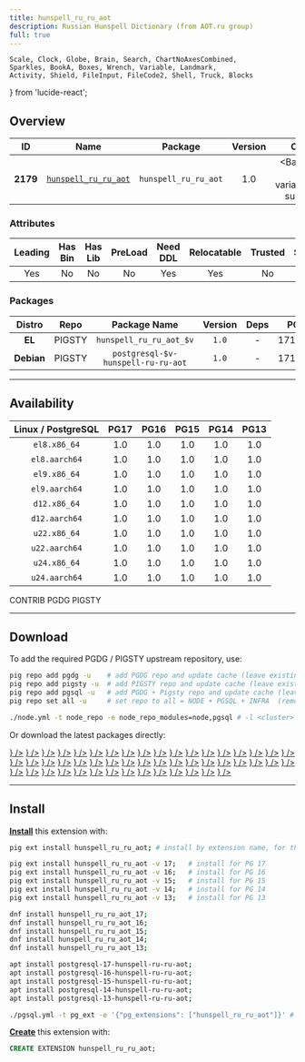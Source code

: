 ```yaml
---
title: hunspell_ru_ru_aot
description: Russian Hunspell Dictionary (from AOT.ru group)
full: true
---
```


    Scale, Clock, Globe, Brain, Search, ChartNoAxesCombined,
    Sparkles, BookA, Boxes, Wrench, Variable, Landmark,
    Activity, Shield, FileInput, FileCode2, Shell, Truck, Blocks
} from 'lucide-react';

## Overview

| <TooltipIconButton tooltip="Extension unique identifier" side="top">ID</TooltipIconButton> | <TooltipIconButton tooltip="Extension name" side="top">Name</TooltipIconButton> | <TooltipIconButton tooltip="Package name for installation" side="top">Package</TooltipIconButton> | <TooltipIconButton tooltip="Latest available extension version" side="top">Version</TooltipIconButton> | <TooltipIconButton tooltip="Extension category" side="top">Category</TooltipIconButton> | <TooltipIconButton tooltip="Open source license" side="top">License</TooltipIconButton> | <TooltipIconButton tooltip="Programming language" side="top">Lang</TooltipIconButton> |
|:--------:|:--------:|:----------:|:--------------:|:---------------------------------------:|:------------------------------------------------------:|:----:|
| **2179** | [`hunspell_ru_ru_aot`](https://github.com/postgrespro/hunspell_dicts) | `hunspell_ru_ru_aot` | 1.0 | <Badge icon={<Search />} variant="amber-subtle"><a href="/ext/fts" className="no-underline">FTS</a></Badge> | <a href="/ext/list/license#postgresql" className="no-underline"><Badge icon={<Scale />} variant="blue-subtle">PostgreSQL</Badge></a> | <a href="/ext/list/lang#data"><Badge icon={<FileCode2 />} variant="teal-subtle">Data</Badge></a> |

### Attributes

| <TooltipIconButton tooltip="The Primary Leading extension in the Package" side="top">Leading</TooltipIconButton> | <TooltipIconButton tooltip="Contains binary utils" side="top">Has Bin</TooltipIconButton> | <TooltipIconButton tooltip="Contains .so shared library files" side="top">Has Lib</TooltipIconButton> | <TooltipIconButton tooltip="Requires preloading via shared_preload_libraries" side="top">PreLoad</TooltipIconButton> | <TooltipIconButton tooltip="Requires CREATE EXTENSION DDL command" side="top">Need DDL</TooltipIconButton> | <TooltipIconButton tooltip="Can be installed in any schema" side="top">Relocatable</TooltipIconButton> | <TooltipIconButton tooltip="Can be created by non-superuser" side="top">Trusted</TooltipIconButton> | <TooltipIconButton tooltip="Schemas used by this extension" side="top">Schemas</TooltipIconButton> |
|:-------:|:-------:|:-------:|:-------:|:--------:|:-----------:|:-------:|:-------:|
| Yes | No | No | No | Yes | Yes | No | - |

### Packages

| <TooltipIconButton tooltip="Linux distribution family, EL or Debian" side="top">Distro</TooltipIconButton> | <TooltipIconButton tooltip="Package repository" side="top">Repo</TooltipIconButton> | <TooltipIconButton tooltip="The RPM/DEB Package Name Pattern (replace $v with real pg major)" side="top">Package Name</TooltipIconButton> | <TooltipIconButton tooltip="Latest package version" side="top">Version</TooltipIconButton> | <TooltipIconButton tooltip="RPM/DEB Package dependencies" side="top">Deps</TooltipIconButton> | <TooltipIconButton tooltip="Available in these PostgreSQL Major Versions" side="top">PG Major</TooltipIconButton> |
|:----------:|:--------:|:------------------------:|:-----------:|:------------:|:------------------:|
|   **EL**   | <Badge variant="amber-subtle"><span className="font-bold">PIGSTY</span></Badge> | `hunspell_ru_ru_aot_$v` | `1.0` | - | <Badge variant="green-subtle">17</Badge><Badge variant="green-subtle">16</Badge><Badge variant="green-subtle">15</Badge><Badge variant="green-subtle">14</Badge><Badge variant="green-subtle">13</Badge> |
| **Debian** | <Badge variant="amber-subtle"><span className="font-bold">PIGSTY</span></Badge> | `postgresql-$v-hunspell-ru-ru-aot` | `1.0` | - | <Badge variant="green-subtle">17</Badge><Badge variant="green-subtle">16</Badge><Badge variant="green-subtle">15</Badge><Badge variant="green-subtle">14</Badge><Badge variant="green-subtle">13</Badge> |



------

## Availability

| <TooltipIconButton tooltip="Linux Distro Arch / PostgreSQL Major Version" side="top">Linux / PostgreSQL </TooltipIconButton> | **PG17** | **PG16** | **PG15** | **PG14** | **PG13** |
|:-----:|:-----:|:-----:|:-----:|:-----:|:-----:|
| `el8.x86_64` | <Badge variant="amber-subtle">1.0</Badge> | <Badge variant="amber-subtle">1.0</Badge> | <Badge variant="amber-subtle">1.0</Badge> | <Badge variant="amber-subtle">1.0</Badge> | <Badge variant="amber-subtle">1.0</Badge> |
| `el8.aarch64` | <Badge variant="amber-subtle">1.0</Badge> | <Badge variant="amber-subtle">1.0</Badge> | <Badge variant="amber-subtle">1.0</Badge> | <Badge variant="amber-subtle">1.0</Badge> | <Badge variant="amber-subtle">1.0</Badge> |
| `el9.x86_64` | <Badge variant="amber-subtle">1.0</Badge> | <Badge variant="amber-subtle">1.0</Badge> | <Badge variant="amber-subtle">1.0</Badge> | <Badge variant="amber-subtle">1.0</Badge> | <Badge variant="amber-subtle">1.0</Badge> |
| `el9.aarch64` | <Badge variant="amber-subtle">1.0</Badge> | <Badge variant="amber-subtle">1.0</Badge> | <Badge variant="amber-subtle">1.0</Badge> | <Badge variant="amber-subtle">1.0</Badge> | <Badge variant="amber-subtle">1.0</Badge> |
| `d12.x86_64` | <Badge variant="amber-subtle">1.0</Badge> | <Badge variant="amber-subtle">1.0</Badge> | <Badge variant="amber-subtle">1.0</Badge> | <Badge variant="amber-subtle">1.0</Badge> | <Badge variant="amber-subtle">1.0</Badge> |
| `d12.aarch64` | <Badge variant="amber-subtle">1.0</Badge> | <Badge variant="amber-subtle">1.0</Badge> | <Badge variant="amber-subtle">1.0</Badge> | <Badge variant="amber-subtle">1.0</Badge> | <Badge variant="amber-subtle">1.0</Badge> |
| `u22.x86_64` | <Badge variant="amber-subtle">1.0</Badge> | <Badge variant="amber-subtle">1.0</Badge> | <Badge variant="amber-subtle">1.0</Badge> | <Badge variant="amber-subtle">1.0</Badge> | <Badge variant="amber-subtle">1.0</Badge> |
| `u22.aarch64` | <Badge variant="amber-subtle">1.0</Badge> | <Badge variant="amber-subtle">1.0</Badge> | <Badge variant="amber-subtle">1.0</Badge> | <Badge variant="amber-subtle">1.0</Badge> | <Badge variant="amber-subtle">1.0</Badge> |
| `u24.x86_64` | <Badge variant="amber-subtle">1.0</Badge> | <Badge variant="amber-subtle">1.0</Badge> | <Badge variant="amber-subtle">1.0</Badge> | <Badge variant="amber-subtle">1.0</Badge> | <Badge variant="amber-subtle">1.0</Badge> |
| `u24.aarch64` | <Badge variant="amber-subtle">1.0</Badge> | <Badge variant="amber-subtle">1.0</Badge> | <Badge variant="amber-subtle">1.0</Badge> | <Badge variant="amber-subtle">1.0</Badge> | <Badge variant="amber-subtle">1.0</Badge> |

<Badge variant="green-subtle"><span className="font-black">CONTRIB</span></Badge> <Badge variant="blue-subtle"><span className="font-black">PGDG</span></Badge> <Badge variant="amber-subtle"><span className="font-black">PIGSTY</span></Badge>

------

## Download

To add the required PGDG / PIGSTY upstream repository, use:

```bash tab="pig"
pig repo add pgdg -u    # add PGDG repo and update cache (leave existing repos)
pig repo add pigsty -u  # add PIGSTY repo and update cache (leave existing repos)
pig repo add pgsql -u   # add PGDG + Pigsty repo and update cache (leave existing repos)
pig repo set all -u     # set repo to all = NODE + PGSQL + INFRA  (remove existing repos)
```
```bash tab="pigsty"
./node.yml -t node_repo -e node_repo_modules=node,pgsql # -l <cluster>
```

Or download the latest packages directly:

<Files>
    <Folder name="el8.x86_64">
        <a href="https://repo.pigsty.io/yum/pgsql/el8.x86_64/hunspell_ru_ru_aot_17-1.0-1PIGSTY.el8.x86_64.rpm"><File name="hunspell_ru_ru_aot_17-1.0-1PIGSTY.el8.x86_64.rpm" icon={<Package className="text-emerald-500" />} /></a>
        <a href="https://repo.pigsty.io/yum/pgsql/el8.x86_64/hunspell_ru_ru_aot_16-1.0-1PIGSTY.el8.x86_64.rpm"><File name="hunspell_ru_ru_aot_16-1.0-1PIGSTY.el8.x86_64.rpm" icon={<Package className="text-emerald-500" />} /></a>
        <a href="https://repo.pigsty.io/yum/pgsql/el8.x86_64/hunspell_ru_ru_aot_15-1.0-1PIGSTY.el8.x86_64.rpm"><File name="hunspell_ru_ru_aot_15-1.0-1PIGSTY.el8.x86_64.rpm" icon={<Package className="text-emerald-500" />} /></a>
        <a href="https://repo.pigsty.io/yum/pgsql/el8.x86_64/hunspell_ru_ru_aot_14-1.0-1PIGSTY.el8.x86_64.rpm"><File name="hunspell_ru_ru_aot_14-1.0-1PIGSTY.el8.x86_64.rpm" icon={<Package className="text-emerald-500" />} /></a>
        <a href="https://repo.pigsty.io/yum/pgsql/el8.x86_64/hunspell_ru_ru_aot_13-1.0-1PIGSTY.el8.x86_64.rpm"><File name="hunspell_ru_ru_aot_13-1.0-1PIGSTY.el8.x86_64.rpm" icon={<Package className="text-emerald-500" />} /></a>
    </Folder>
    <Folder name="el8.aarch64">
        <a href="https://repo.pigsty.io/yum/pgsql/el8.aarch64/hunspell_ru_ru_aot_17-1.0-1PIGSTY.el8.aarch64.rpm"><File name="hunspell_ru_ru_aot_17-1.0-1PIGSTY.el8.aarch64.rpm" icon={<Package className="text-orange-500" />} /></a>
        <a href="https://repo.pigsty.io/yum/pgsql/el8.aarch64/hunspell_ru_ru_aot_16-1.0-1PIGSTY.el8.aarch64.rpm"><File name="hunspell_ru_ru_aot_16-1.0-1PIGSTY.el8.aarch64.rpm" icon={<Package className="text-orange-500" />} /></a>
        <a href="https://repo.pigsty.io/yum/pgsql/el8.aarch64/hunspell_ru_ru_aot_15-1.0-1PIGSTY.el8.aarch64.rpm"><File name="hunspell_ru_ru_aot_15-1.0-1PIGSTY.el8.aarch64.rpm" icon={<Package className="text-orange-500" />} /></a>
        <a href="https://repo.pigsty.io/yum/pgsql/el8.aarch64/hunspell_ru_ru_aot_14-1.0-1PIGSTY.el8.aarch64.rpm"><File name="hunspell_ru_ru_aot_14-1.0-1PIGSTY.el8.aarch64.rpm" icon={<Package className="text-orange-500" />} /></a>
        <a href="https://repo.pigsty.io/yum/pgsql/el8.aarch64/hunspell_ru_ru_aot_13-1.0-1PIGSTY.el8.aarch64.rpm"><File name="hunspell_ru_ru_aot_13-1.0-1PIGSTY.el8.aarch64.rpm" icon={<Package className="text-orange-500" />} /></a>
    </Folder>
    <Folder name="el9.x86_64">
        <a href="https://repo.pigsty.io/yum/pgsql/el9.x86_64/hunspell_ru_ru_aot_17-1.0-1PIGSTY.el9.x86_64.rpm"><File name="hunspell_ru_ru_aot_17-1.0-1PIGSTY.el9.x86_64.rpm" icon={<Package className="text-emerald-500" />} /></a>
        <a href="https://repo.pigsty.io/yum/pgsql/el9.x86_64/hunspell_ru_ru_aot_16-1.0-1PIGSTY.el9.x86_64.rpm"><File name="hunspell_ru_ru_aot_16-1.0-1PIGSTY.el9.x86_64.rpm" icon={<Package className="text-emerald-500" />} /></a>
        <a href="https://repo.pigsty.io/yum/pgsql/el9.x86_64/hunspell_ru_ru_aot_15-1.0-1PIGSTY.el9.x86_64.rpm"><File name="hunspell_ru_ru_aot_15-1.0-1PIGSTY.el9.x86_64.rpm" icon={<Package className="text-emerald-500" />} /></a>
        <a href="https://repo.pigsty.io/yum/pgsql/el9.x86_64/hunspell_ru_ru_aot_14-1.0-1PIGSTY.el9.x86_64.rpm"><File name="hunspell_ru_ru_aot_14-1.0-1PIGSTY.el9.x86_64.rpm" icon={<Package className="text-emerald-500" />} /></a>
        <a href="https://repo.pigsty.io/yum/pgsql/el9.x86_64/hunspell_ru_ru_aot_13-1.0-1PIGSTY.el9.x86_64.rpm"><File name="hunspell_ru_ru_aot_13-1.0-1PIGSTY.el9.x86_64.rpm" icon={<Package className="text-emerald-500" />} /></a>
    </Folder>
    <Folder name="el9.aarch64">
        <a href="https://repo.pigsty.io/yum/pgsql/el9.aarch64/hunspell_ru_ru_aot_17-1.0-1PIGSTY.el9.aarch64.rpm"><File name="hunspell_ru_ru_aot_17-1.0-1PIGSTY.el9.aarch64.rpm" icon={<Package className="text-orange-500" />} /></a>
        <a href="https://repo.pigsty.io/yum/pgsql/el9.aarch64/hunspell_ru_ru_aot_16-1.0-1PIGSTY.el9.aarch64.rpm"><File name="hunspell_ru_ru_aot_16-1.0-1PIGSTY.el9.aarch64.rpm" icon={<Package className="text-orange-500" />} /></a>
        <a href="https://repo.pigsty.io/yum/pgsql/el9.aarch64/hunspell_ru_ru_aot_15-1.0-1PIGSTY.el9.aarch64.rpm"><File name="hunspell_ru_ru_aot_15-1.0-1PIGSTY.el9.aarch64.rpm" icon={<Package className="text-orange-500" />} /></a>
        <a href="https://repo.pigsty.io/yum/pgsql/el9.aarch64/hunspell_ru_ru_aot_14-1.0-1PIGSTY.el9.aarch64.rpm"><File name="hunspell_ru_ru_aot_14-1.0-1PIGSTY.el9.aarch64.rpm" icon={<Package className="text-orange-500" />} /></a>
        <a href="https://repo.pigsty.io/yum/pgsql/el9.aarch64/hunspell_ru_ru_aot_13-1.0-1PIGSTY.el9.aarch64.rpm"><File name="hunspell_ru_ru_aot_13-1.0-1PIGSTY.el9.aarch64.rpm" icon={<Package className="text-orange-500" />} /></a>
    </Folder>
    <Folder name="d12.x86_64">
        <a href="https://repo.pigsty.io/apt/pgsql/bookworm/pool/main/h/hunspell-ru-ru-aot/postgresql-17-hunspell-ru-ru-aot_1.0-1PIGSTY~bookworm_amd64.deb"><File name="postgresql-17-hunspell-ru-ru-aot_1.0-1PIGSTY~bookworm_amd64.deb" icon={<Box className="text-emerald-500" />} /></a>
        <a href="https://repo.pigsty.io/apt/pgsql/bookworm/pool/main/h/hunspell-ru-ru-aot/postgresql-16-hunspell-ru-ru-aot_1.0-1PIGSTY~bookworm_amd64.deb"><File name="postgresql-16-hunspell-ru-ru-aot_1.0-1PIGSTY~bookworm_amd64.deb" icon={<Box className="text-emerald-500" />} /></a>
        <a href="https://repo.pigsty.io/apt/pgsql/bookworm/pool/main/h/hunspell-ru-ru-aot/postgresql-15-hunspell-ru-ru-aot_1.0-1PIGSTY~bookworm_amd64.deb"><File name="postgresql-15-hunspell-ru-ru-aot_1.0-1PIGSTY~bookworm_amd64.deb" icon={<Box className="text-emerald-500" />} /></a>
        <a href="https://repo.pigsty.io/apt/pgsql/bookworm/pool/main/h/hunspell-ru-ru-aot/postgresql-14-hunspell-ru-ru-aot_1.0-1PIGSTY~bookworm_amd64.deb"><File name="postgresql-14-hunspell-ru-ru-aot_1.0-1PIGSTY~bookworm_amd64.deb" icon={<Box className="text-emerald-500" />} /></a>
        <a href="https://repo.pigsty.io/apt/pgsql/bookworm/pool/main/h/hunspell-ru-ru-aot/postgresql-13-hunspell-ru-ru-aot_1.0-1PIGSTY~bookworm_amd64.deb"><File name="postgresql-13-hunspell-ru-ru-aot_1.0-1PIGSTY~bookworm_amd64.deb" icon={<Box className="text-emerald-500" />} /></a>
    </Folder>
    <Folder name="d12.aarch64">
        <a href="https://repo.pigsty.io/apt/pgsql/bookworm/pool/main/h/hunspell-ru-ru-aot/postgresql-17-hunspell-ru-ru-aot_1.0-1PIGSTY~bookworm_arm64.deb"><File name="postgresql-17-hunspell-ru-ru-aot_1.0-1PIGSTY~bookworm_arm64.deb" icon={<Box className="text-orange-500" />} /></a>
        <a href="https://repo.pigsty.io/apt/pgsql/bookworm/pool/main/h/hunspell-ru-ru-aot/postgresql-16-hunspell-ru-ru-aot_1.0-1PIGSTY~bookworm_arm64.deb"><File name="postgresql-16-hunspell-ru-ru-aot_1.0-1PIGSTY~bookworm_arm64.deb" icon={<Box className="text-orange-500" />} /></a>
        <a href="https://repo.pigsty.io/apt/pgsql/bookworm/pool/main/h/hunspell-ru-ru-aot/postgresql-15-hunspell-ru-ru-aot_1.0-1PIGSTY~bookworm_arm64.deb"><File name="postgresql-15-hunspell-ru-ru-aot_1.0-1PIGSTY~bookworm_arm64.deb" icon={<Box className="text-orange-500" />} /></a>
        <a href="https://repo.pigsty.io/apt/pgsql/bookworm/pool/main/h/hunspell-ru-ru-aot/postgresql-14-hunspell-ru-ru-aot_1.0-1PIGSTY~bookworm_arm64.deb"><File name="postgresql-14-hunspell-ru-ru-aot_1.0-1PIGSTY~bookworm_arm64.deb" icon={<Box className="text-orange-500" />} /></a>
        <a href="https://repo.pigsty.io/apt/pgsql/bookworm/pool/main/h/hunspell-ru-ru-aot/postgresql-13-hunspell-ru-ru-aot_1.0-1PIGSTY~bookworm_arm64.deb"><File name="postgresql-13-hunspell-ru-ru-aot_1.0-1PIGSTY~bookworm_arm64.deb" icon={<Box className="text-orange-500" />} /></a>
    </Folder>
    <Folder name="u22.x86_64">
        <a href="https://repo.pigsty.io/apt/pgsql/jammy/pool/main/h/hunspell-ru-ru-aot/postgresql-17-hunspell-ru-ru-aot_1.0-1PIGSTY~jammy_amd64.deb"><File name="postgresql-17-hunspell-ru-ru-aot_1.0-1PIGSTY~jammy_amd64.deb" icon={<Box className="text-emerald-500" />} /></a>
        <a href="https://repo.pigsty.io/apt/pgsql/jammy/pool/main/h/hunspell-ru-ru-aot/postgresql-16-hunspell-ru-ru-aot_1.0-1PIGSTY~jammy_amd64.deb"><File name="postgresql-16-hunspell-ru-ru-aot_1.0-1PIGSTY~jammy_amd64.deb" icon={<Box className="text-emerald-500" />} /></a>
        <a href="https://repo.pigsty.io/apt/pgsql/jammy/pool/main/h/hunspell-ru-ru-aot/postgresql-15-hunspell-ru-ru-aot_1.0-1PIGSTY~jammy_amd64.deb"><File name="postgresql-15-hunspell-ru-ru-aot_1.0-1PIGSTY~jammy_amd64.deb" icon={<Box className="text-emerald-500" />} /></a>
        <a href="https://repo.pigsty.io/apt/pgsql/jammy/pool/main/h/hunspell-ru-ru-aot/postgresql-14-hunspell-ru-ru-aot_1.0-1PIGSTY~jammy_amd64.deb"><File name="postgresql-14-hunspell-ru-ru-aot_1.0-1PIGSTY~jammy_amd64.deb" icon={<Box className="text-emerald-500" />} /></a>
        <a href="https://repo.pigsty.io/apt/pgsql/jammy/pool/main/h/hunspell-ru-ru-aot/postgresql-13-hunspell-ru-ru-aot_1.0-1PIGSTY~jammy_amd64.deb"><File name="postgresql-13-hunspell-ru-ru-aot_1.0-1PIGSTY~jammy_amd64.deb" icon={<Box className="text-emerald-500" />} /></a>
    </Folder>
    <Folder name="u22.aarch64">
        <a href="https://repo.pigsty.io/apt/pgsql/jammy/pool/main/h/hunspell-ru-ru-aot/postgresql-17-hunspell-ru-ru-aot_1.0-1PIGSTY~jammy_arm64.deb"><File name="postgresql-17-hunspell-ru-ru-aot_1.0-1PIGSTY~jammy_arm64.deb" icon={<Box className="text-orange-500" />} /></a>
        <a href="https://repo.pigsty.io/apt/pgsql/jammy/pool/main/h/hunspell-ru-ru-aot/postgresql-16-hunspell-ru-ru-aot_1.0-1PIGSTY~jammy_arm64.deb"><File name="postgresql-16-hunspell-ru-ru-aot_1.0-1PIGSTY~jammy_arm64.deb" icon={<Box className="text-orange-500" />} /></a>
        <a href="https://repo.pigsty.io/apt/pgsql/jammy/pool/main/h/hunspell-ru-ru-aot/postgresql-15-hunspell-ru-ru-aot_1.0-1PIGSTY~jammy_arm64.deb"><File name="postgresql-15-hunspell-ru-ru-aot_1.0-1PIGSTY~jammy_arm64.deb" icon={<Box className="text-orange-500" />} /></a>
        <a href="https://repo.pigsty.io/apt/pgsql/jammy/pool/main/h/hunspell-ru-ru-aot/postgresql-14-hunspell-ru-ru-aot_1.0-1PIGSTY~jammy_arm64.deb"><File name="postgresql-14-hunspell-ru-ru-aot_1.0-1PIGSTY~jammy_arm64.deb" icon={<Box className="text-orange-500" />} /></a>
        <a href="https://repo.pigsty.io/apt/pgsql/jammy/pool/main/h/hunspell-ru-ru-aot/postgresql-13-hunspell-ru-ru-aot_1.0-1PIGSTY~jammy_arm64.deb"><File name="postgresql-13-hunspell-ru-ru-aot_1.0-1PIGSTY~jammy_arm64.deb" icon={<Box className="text-orange-500" />} /></a>
    </Folder>
    <Folder name="u24.x86_64">
        <a href="https://repo.pigsty.io/apt/pgsql/noble/pool/main/h/hunspell-ru-ru-aot/postgresql-17-hunspell-ru-ru-aot_1.0-1PIGSTY~noble_amd64.deb"><File name="postgresql-17-hunspell-ru-ru-aot_1.0-1PIGSTY~noble_amd64.deb" icon={<Box className="text-emerald-500" />} /></a>
        <a href="https://repo.pigsty.io/apt/pgsql/noble/pool/main/h/hunspell-ru-ru-aot/postgresql-16-hunspell-ru-ru-aot_1.0-1PIGSTY~noble_amd64.deb"><File name="postgresql-16-hunspell-ru-ru-aot_1.0-1PIGSTY~noble_amd64.deb" icon={<Box className="text-emerald-500" />} /></a>
        <a href="https://repo.pigsty.io/apt/pgsql/noble/pool/main/h/hunspell-ru-ru-aot/postgresql-15-hunspell-ru-ru-aot_1.0-1PIGSTY~noble_amd64.deb"><File name="postgresql-15-hunspell-ru-ru-aot_1.0-1PIGSTY~noble_amd64.deb" icon={<Box className="text-emerald-500" />} /></a>
        <a href="https://repo.pigsty.io/apt/pgsql/noble/pool/main/h/hunspell-ru-ru-aot/postgresql-14-hunspell-ru-ru-aot_1.0-1PIGSTY~noble_amd64.deb"><File name="postgresql-14-hunspell-ru-ru-aot_1.0-1PIGSTY~noble_amd64.deb" icon={<Box className="text-emerald-500" />} /></a>
        <a href="https://repo.pigsty.io/apt/pgsql/noble/pool/main/h/hunspell-ru-ru-aot/postgresql-13-hunspell-ru-ru-aot_1.0-1PIGSTY~noble_amd64.deb"><File name="postgresql-13-hunspell-ru-ru-aot_1.0-1PIGSTY~noble_amd64.deb" icon={<Box className="text-emerald-500" />} /></a>
    </Folder>
    <Folder name="u24.aarch64">
        <a href="https://repo.pigsty.io/apt/pgsql/noble/pool/main/h/hunspell-ru-ru-aot/postgresql-17-hunspell-ru-ru-aot_1.0-1PIGSTY~noble_arm64.deb"><File name="postgresql-17-hunspell-ru-ru-aot_1.0-1PIGSTY~noble_arm64.deb" icon={<Box className="text-orange-500" />} /></a>
        <a href="https://repo.pigsty.io/apt/pgsql/noble/pool/main/h/hunspell-ru-ru-aot/postgresql-16-hunspell-ru-ru-aot_1.0-1PIGSTY~noble_arm64.deb"><File name="postgresql-16-hunspell-ru-ru-aot_1.0-1PIGSTY~noble_arm64.deb" icon={<Box className="text-orange-500" />} /></a>
        <a href="https://repo.pigsty.io/apt/pgsql/noble/pool/main/h/hunspell-ru-ru-aot/postgresql-15-hunspell-ru-ru-aot_1.0-1PIGSTY~noble_arm64.deb"><File name="postgresql-15-hunspell-ru-ru-aot_1.0-1PIGSTY~noble_arm64.deb" icon={<Box className="text-orange-500" />} /></a>
        <a href="https://repo.pigsty.io/apt/pgsql/noble/pool/main/h/hunspell-ru-ru-aot/postgresql-14-hunspell-ru-ru-aot_1.0-1PIGSTY~noble_arm64.deb"><File name="postgresql-14-hunspell-ru-ru-aot_1.0-1PIGSTY~noble_arm64.deb" icon={<Box className="text-orange-500" />} /></a>
        <a href="https://repo.pigsty.io/apt/pgsql/noble/pool/main/h/hunspell-ru-ru-aot/postgresql-13-hunspell-ru-ru-aot_1.0-1PIGSTY~noble_arm64.deb"><File name="postgresql-13-hunspell-ru-ru-aot_1.0-1PIGSTY~noble_arm64.deb" icon={<Box className="text-orange-500" />} /></a>
    </Folder>
</Files>

------

## Install

[**Install**](/docs/pgsql/extension/install) this extension with:

```bash tab="pig"
pig ext install hunspell_ru_ru_aot; # install by extension name, for the current active PG version

pig ext install hunspell_ru_ru_aot -v 17;   # install for PG 17
pig ext install hunspell_ru_ru_aot -v 16;   # install for PG 16
pig ext install hunspell_ru_ru_aot -v 15;   # install for PG 15
pig ext install hunspell_ru_ru_aot -v 14;   # install for PG 14
pig ext install hunspell_ru_ru_aot -v 13;   # install for PG 13
```
```bash tab="yum" 
dnf install hunspell_ru_ru_aot_17;
dnf install hunspell_ru_ru_aot_16;
dnf install hunspell_ru_ru_aot_15;
dnf install hunspell_ru_ru_aot_14;
dnf install hunspell_ru_ru_aot_13;
```
```bash tab="apt" 
apt install postgresql-17-hunspell-ru-ru-aot;
apt install postgresql-16-hunspell-ru-ru-aot;
apt install postgresql-15-hunspell-ru-ru-aot;
apt install postgresql-14-hunspell-ru-ru-aot;
apt install postgresql-13-hunspell-ru-ru-aot;
```
```bash tab="ansible"
./pgsql.yml -t pg_ext -e '{"pg_extensions": ["hunspell_ru_ru_aot"]}' # -l <cls>
```

[**Create**](/docs/pgsql/extension/create) this extension with:

```sql
CREATE EXTENSION hunspell_ru_ru_aot;
```


